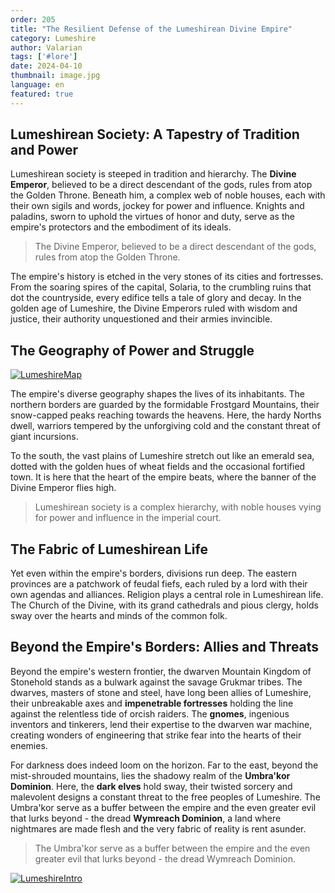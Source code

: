 ```yaml
---
order: 205
title: "The Resilient Defense of the Lumeshirean Divine Empire"
category: Lumeshire
author: Valarian
tags: ['#lore']
date: 2024-04-10
thumbnail: image.jpg
language: en
featured: true
---
```


## Lumeshirean Society: A Tapestry of Tradition and Power

Lumeshirean society is steeped in tradition and hierarchy. The **Divine Emperor**, believed to be a direct descendant of the gods, rules from atop the Golden Throne. Beneath him, a complex web of noble houses, each with their own sigils and words, jockey for power and influence. Knights and paladins, sworn to uphold the virtues of honor and duty, serve as the empire's protectors and the embodiment of its ideals.

> The Divine Emperor, believed to be a direct descendant of the gods, rules from atop the Golden Throne.

The empire's history is etched in the very stones of its cities and fortresses. From the soaring spires of the capital, Solaria, to the crumbling ruins that dot the countryside, every edifice tells a tale of glory and decay. In the golden age of Lumeshire, the Divine Emperors ruled with wisdom and justice, their authority unquestioned and their armies invincible.

## The Geography of Power and Struggle

[![LumeshireMap](https://i.imgur.com/hZSjjVU.png)](https://i.imgur.com/hZSjjVU.png)

The empire's diverse geography shapes the lives of its inhabitants. The northern borders are guarded by the formidable Frostgard Mountains, their snow-capped peaks reaching towards the heavens. Here, the hardy Norths dwell, warriors tempered by the unforgiving cold and the constant threat of giant incursions.

To the south, the vast plains of Lumeshire stretch out like an emerald sea, dotted with the golden hues of wheat fields and the occasional fortified town. It is here that the heart of the empire beats, where the banner of the Divine Emperor flies high.

> Lumeshirean society is a complex hierarchy, with noble houses vying for power and influence in the imperial court.

## The Fabric of Lumeshirean Life

Yet even within the empire's borders, divisions run deep. The eastern provinces are a patchwork of feudal fiefs, each ruled by a lord with their own agendas and alliances. Religion plays a central role in Lumeshirean life. The Church of the Divine, with its grand cathedrals and pious clergy, holds sway over the hearts and minds of the common folk.

## Beyond the Empire's Borders: Allies and Threats

Beyond the empire's western frontier, the dwarven Mountain Kingdom of Stonehold stands as a bulwark against the savage Grukmar tribes. The dwarves, masters of stone and steel, have long been allies of Lumeshire, their unbreakable axes and **impenetrable fortresses** holding the line against the relentless tide of orcish raiders. The **gnomes**, ingenious inventors and tinkerers, lend their expertise to the dwarven war machine, creating wonders of engineering that strike fear into the hearts of their enemies.

For darkness does indeed loom on the horizon. Far to the east, beyond the mist-shrouded mountains, lies the shadowy realm of the **Umbra'kor Dominion**. Here, the **dark elves** hold sway, their twisted sorcery and malevolent designs a constant threat to the free peoples of Lumeshire. The Umbra'kor serve as a buffer between the empire and the even greater evil that lurks beyond - the dread **Wymreach Dominion**, a land where nightmares are made flesh and the very fabric of reality is rent asunder.

> The Umbra'kor serve as a buffer between the empire and the even greater evil that lurks beyond - the dread Wymreach Dominion.

[![LumeshireIntro](https://i.imgur.com/RNjhnOi.png)](https://i.imgur.com/RNjhnOi.png)
